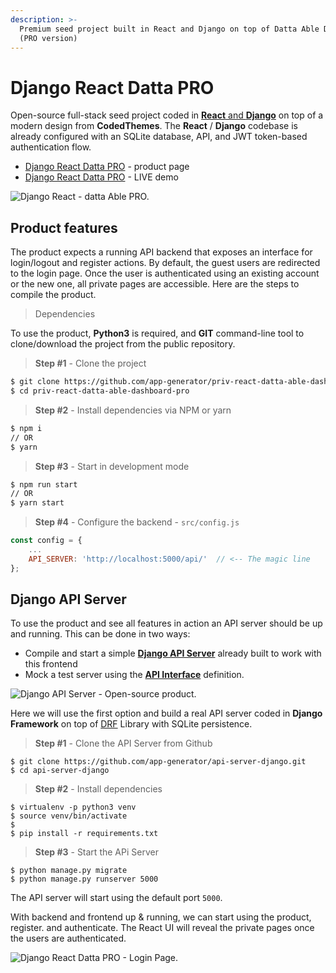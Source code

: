```yaml
---
description: >-
  Premium seed project built in React and Django on top of Datta Able Dashboard
  (PRO version)
---
```


# Django React Datta PRO

Open-source full-stack seed project coded in [**React** and **Django**](https://appseed.us/product/django-react-datta-able-pro) on top of a modern design from **CodedThemes**. The **React** / **Django** codebase is already configured with an SQLite database, API, and JWT token-based authentication flow.

- [Django React Datta PRO](https://appseed.us/product/django-react-datta-able-pro) - product page
- [Django React Datta PRO](https://django-react-datta-able-pro.appseed-srv1.com/) - LIVE demo

![Django React - datta Able PRO.](../../../static/assets/django-react-datta-pro-xs.jpg)

## Product features

The product expects a running API backend that exposes an interface for login/logout and register actions. By default, the guest users are redirected to the login page. Once the user is authenticated using an existing account or the new one, all private pages are accessible. Here are the steps to compile the product.

> Dependencies

To use the product, **Python3** is required, and **GIT** command-line tool to clone/download the project from the public repository.

> **Step #1** - Clone the project

```bash
$ git clone https://github.com/app-generator/priv-react-datta-able-dashboard-pro.git
$ cd priv-react-datta-able-dashboard-pro
```

> **Step #2** - Install dependencies via NPM or yarn

```bash
$ npm i
// OR
$ yarn
```

> **Step #3** - Start in development mode

```bash
$ npm run start
// OR
$ yarn start
```

> **Step #4** - Configure the backend - `src/config.js`

```javascript
const config = {
    ...
    API_SERVER: 'http://localhost:5000/api/'  // <-- The magic line
};
```

## Django API Server

To use the product and see all features in action an API server should be up and running. This can be done in two ways:

- Compile and start a simple [**Django API Server**](../../boilerplate-code/api-server/django.md) already built to work with this frontend
- Mock a test server using the [**API Interface**](../../boilerplate-code/api-server/api-unified-definition.md) definition.

![Django API Server - Open-source product.](../../../static/assets/api-cover-django-xs.jpg)

Here we will use the first option and build a real API server coded in **Django Framework** on top of [DRF](https://www.django-rest-framework.org/) Library with SQLite persistence.

> **Step #1** - Clone the API Server from Github

```
$ git clone https://github.com/app-generator/api-server-django.git
$ cd api-server-django
```

> **Step #2** - Install dependencies

```
$ virtualenv -p python3 venv
$ source venv/bin/activate
$
$ pip install -r requirements.txt
```

> **Step #3** - Start the APi Server

```
$ python manage.py migrate
$ python manage.py runserver 5000
```

The API server will start using the default port `5000`.

With backend and frontend up & running, we can start using the product, register. and authenticate. The React UI will reveal the private pages once the users are authenticated.

![Django React Datta PRO - Login Page.](../../../static/assets/django-react-datta-pro-login-xs.jpg)
